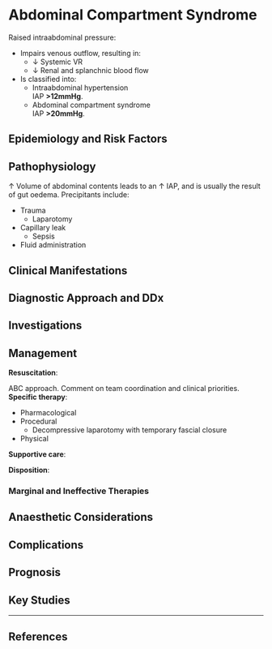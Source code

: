 # Abdominal Compartment Syndrome

Raised intraabdominal pressure:

* Impairs venous outflow, resulting in:
	* ↓ Systemic VR
	* ↓ Renal and splanchnic blood flow
* Is classified into:
	* Intraabdominal hypertension\
	IAP **>12mmHg**.
	* Abdominal compartment syndrome\
	IAP **>20mmHg**.


## Epidemiology and Risk Factors

## Pathophysiology

↑ Volume of abdominal contents leads to an ↑ IAP, and is usually the result of gut oedema. Precipitants include:

* Trauma
	* Laparotomy
* Capillary leak
	* Sepsis
* Fluid administration

## Clinical Manifestations

## Diagnostic Approach and DDx

## Investigations

## Management

**Resuscitation**:\

ABC approach. Comment on team coordination and clinical priorities.
**Specific therapy**:

* Pharmacological
* Procedural
	* Decompressive laparotomy with temporary fascial closure
* Physical

**Supportive care**:

**Disposition**:

### Marginal and Ineffective Therapies

## Anaesthetic Considerations

## Complications

## Prognosis

## Key Studies


---

## References
